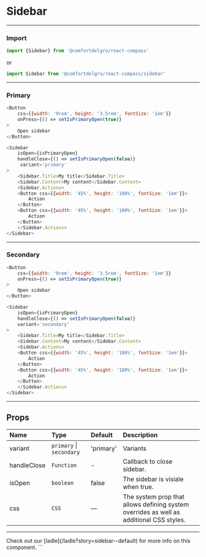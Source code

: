 
# Sidebar

---

### Import

```js
import {Sidebar} from '@comfortdelgro/react-compass'
```

or

```js
import Sidebar from '@comfortdelgro/react-compass/sidebar'
```

---

### Primary

<PrimarySidebar />

```js
<Button
    css={{width: '9rem', height: '3.5rem', fontSize: '1em'}}
    onPress={() => setIsPrimaryOpen(true)}
>
    Open sidebar
</Button>

<Sidebar
    isOpen={isPrimaryOpen}
    handleClose={() => setIsPrimaryOpen(false)}
     variant='primary'
>
    <Sidebar.Title>My title</Sidebar.Title>
    <Sidebar.Content>My content</Sidebar.Content>
    <Sidebar.Actions>
    <Button css={{width: '45%', height: '100%', fontSize: '1em'}}>
        Action
    </Button>
    <Button css={{width: '45%', height: '100%', fontSize: '1em'}}>
        Action
    </Button>
    </Sidebar.Actions>
</Sidebar>
```

---

### Secondary

<SecondarySidebar />

```js
<Button
    css={{width: '9rem', height: '3.5rem', fontSize: '1em'}}
    onPress={() => setIsPrimaryOpen(true)}
>
    Open sidebar
</Button>

<Sidebar
    isOpen={isPrimaryOpen}
    handleClose={() => setIsPrimaryOpen(false)}
    variant='secondary'
>
    <Sidebar.Title>My title</Sidebar.Title>
    <Sidebar.Content>My content</Sidebar.Content>
    <Sidebar.Actions>
    <Button css={{width: '45%', height: '100%', fontSize: '1em'}}>
        Action
    </Button>
    <Button css={{width: '45%', height: '100%', fontSize: '1em'}}>
        Action
    </Button>
    </Sidebar.Actions>
</Sidebar>
```

---

## Props

| Name        | Type                     | Default   | Description                                                                             |
| :---------- | :----------------------- | :-------- | :-------------------------------------------------------------------------------------- |
| variant     | `primary` \| `secondary` | 'primary' | Variants                                                                                |
| handleClose | `Function`               | -         | Callback to close sidebar.                                                              |
| isOpen      | `boolean`                | false     | The sidebar is visiale when true.                                                       |
| css         | `CSS`                    | —         | The system prop that allows defining system overrides as well as additional CSS styles. |

---

<Callout>
  Check out our [ladle](/ladle?story=sidebar--default) for more info on this
  component.
</Callout>
```
